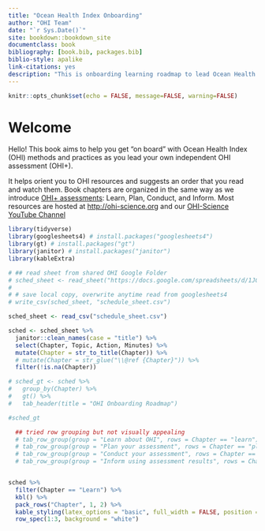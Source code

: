 ```yaml
--- 
title: "Ocean Health Index Onboarding"
author: "OHI Team"
date: "`r Sys.Date()`"
site: bookdown::bookdown_site
documentclass: book
bibliography: [book.bib, packages.bib]
biblio-style: apalike
link-citations: yes
description: "This is onboarding learning roadmap to lead Ocean Health Index assessments"
---
```


```r
knitr::opts_chunk$set(echo = FALSE, message=FALSE, warning=FALSE)
```


# Welcome {#welcome}

Hello! This book aims to help you get "on board" with Ocean Health Index (OHI) methods and practices as you lead your own independent OHI assessment (OHI+). 

It helps orient you to OHI resources and suggests an order that you read and watch them. Book chapters are organized in the same way as we introduce [OHI+ assessments](https://ohi-science.org/projects/ohi-plus/): Learn, Plan, Conduct, and Inform. Most resources are hosted at <http://ohi-science.org> and our [OHI-Science YouTube Channel](https://www.youtube.com/channel/UCWKfLAbARCmxmzqyaF-ROdg/videos)


```r
library(tidyverse)
library(googlesheets4) # install.packages("googlesheets4")
library(gt) # install.packages("gt")
library(janitor) # install.packages("janitor")
library(kableExtra)

# ## read sheet from shared OHI Google Folder
# sched_sheet <- read_sheet("https://docs.google.com/spreadsheets/d/1JCY6DIeNs1NjouehLYm32Ulq2XCOCaWx5vBpuhsgKbg/edit#gid=0")
# 
# # save local copy, overwrite anytime read from googlesheets4
# write_csv(sched_sheet, "schedule_sheet.csv")

sched_sheet <- read_csv("schedule_sheet.csv")

```

```r
sched <- sched_sheet %>%
  janitor::clean_names(case = "title") %>%
  select(Chapter, Topic, Action, Minutes) %>%
  mutate(Chapter = str_to_title(Chapter)) %>%
  # mutate(Chapter = str_glue("\\@ref {Chapter}")) %>%
  filter(!is.na(Chapter))

# sched_gt <- sched %>% 
#   group_by(Chapter) %>%
#   gt() %>%
#   tab_header(title = "OHI Onboarding Roadmap")

#sched_gt   

  ## tried row grouping but not visually appealing  
  # tab_row_group(group = "Learn about OHI", rows = Chapter == "learn") %>%
  # tab_row_group(group = "Plan your assessment", rows = Chapter == "plan") %>%
  # tab_row_group(group = "Conduct your assessment", rows = Chapter == "conduct") %>%
  # tab_row_group(group = "Inform using assessment results", rows = Chapter == "inform") 


sched %>% 
  filter(Chapter == "Learn") %>%
  kbl() %>%
  pack_rows("Chapter", 1, 2) %>%
  kable_styling(latex_options = "basic", full_width = FALSE, position = "left") %>%
  row_spec(1:3, background = "white")



```





<!---
We suggest looking through each chapter of this book at the resources available, and creating a learning plan for your timeline. Below is a suggested example. *upcoming*




Orient to the book, the websites, “github repos”
Ohi-science.org incl ohi-global, OHI+ websites.
Oceanhealthindex.org? Website
books
--->

<!---

## Suggested Agenda

| Time        |                                                        Day 1|                                          Day 2|
|:------------|------------------------------------------------------------:|----------------------------------------------:|
| 9-10:30     |  [Motivation](#overview), [R & RStudio, RMarkdown](#rstudio)|              [Charts with `ggplot2`](#ggplot2)|
| break       |                                                             |                                               |
| 11-12:30    |                                   [Intro to GitHub](#github)|  [`dplyr` & Pivot Tables](#dplyr-pivot-tables)|
| lunch       |                                                             |                                               |
| 13:00-14:30 |                          [Importing data: `readxl`](#readxl)|          [`dplyr` & VLOOKUPs](#dplyr-vlookups)|

--->
